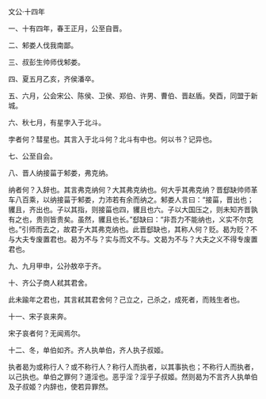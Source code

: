 

文公·十四年

一、十有四年，春王正月，公至自晋。

二、邾娄人伐我南鄙。

三、叔彭生帅师伐邾娄。

四、夏五月乙亥，齐侯潘卒。

五、六月，公会宋公、陈侯、卫侯、郑伯、许男、曹伯、晋赵盾。癸酉，同盟于新城。

六、秋七月，有星孛入于北斗。

孛者何？彗星也。其言入于北斗何？北斗有中也。何以书？记异也。

七、公至自会。

八、晋人纳接菑于邾娄，弗克纳。

纳者何？入辞也。其言弗克纳何？大其弗克纳也。何大乎其弗克纳？晋郄缺帅师革车八百乘，以纳接菑于邾娄，力沛若有余而纳之。邾娄人言曰：“接菑，晋出也；貜且，齐出也。子以其指，则接菑也四，貜且也六。子以大国压之，则未知齐晋孰有之也，贵则皆贵矣。虽然，貜且也长。”郄缺曰：“非吾力不能纳也，义实不尔克也。”引师而去之，故君子大其弗克纳也。此晋郄缺也，其称人何？贬。曷为贬？不与大夫专废置君也。曷为不与？实与而文不与。文曷为不与？大夫之义不得专废置君也。

九、九月甲申，公孙敖卒于齐。

十、齐公子商人弒其君舍。

此未踰年之君也，其言弒其君舍何？己立之，己杀之，成死者，而贱生者也。

十一、宋子哀来奔。

宋子哀者何？无闻焉尔。

十二、冬，单伯如齐。齐人执单伯，齐人执子叔姬。

执者曷为或称行人？或不称行人？称行人而执者，以其事执也；不称行人而执者，以己执也。单伯之罪何？道淫也。恶乎淫？淫乎子叔姬。然则曷为不言齐人执单伯及子叔姬？内辞也，使若异罪然。

